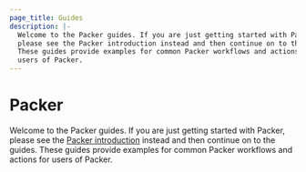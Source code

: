 ```yaml
---
page_title: Guides
description: |-
  Welcome to the Packer guides. If you are just getting started with Packer,
  please see the Packer introduction instead and then continue on to the guides.
  These guides provide examples for common Packer workflows and actions for
  users of Packer.
---
```


# Packer

Welcome to the Packer guides. If you are just getting started with Packer,
please see the [Packer introduction][intro] instead and then continue on to the
guides. These guides provide examples for common Packer workflows and actions
for users of Packer.

[intro]: /packer/docs/intro
